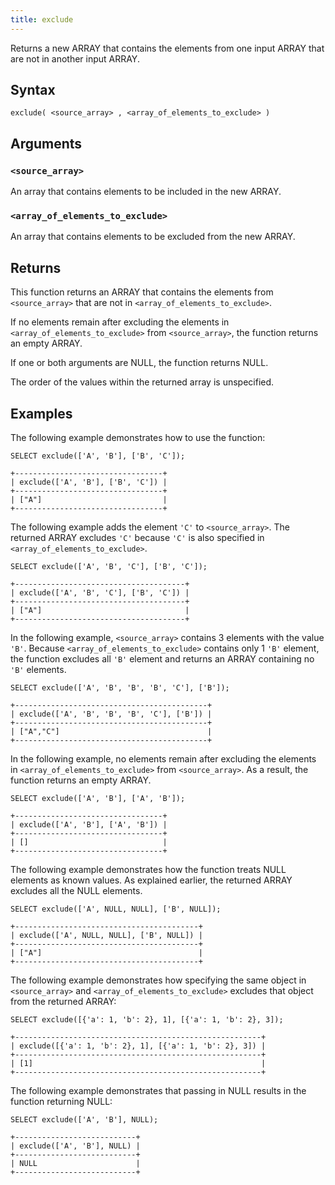 ```yaml
---
title: exclude
---
```


Returns a new ARRAY that contains the elements from one input ARRAY that are not in another input ARRAY.

## Syntax

```scopeql
exclude( <source_array> , <array_of_elements_to_exclude> )
```

## Arguments

### `<source_array>`

An array that contains elements to be included in the new ARRAY.

### `<array_of_elements_to_exclude>`

An array that contains elements to be excluded from the new ARRAY.

## Returns

This function returns an ARRAY that contains the elements from `<source_array>` that are not in `<array_of_elements_to_exclude>`.

If no elements remain after excluding the elements in `<array_of_elements_to_exclude>` from `<source_array>`, the function returns an empty ARRAY.

If one or both arguments are NULL, the function returns NULL.

The order of the values within the returned array is unspecified.

## Examples

The following example demonstrates how to use the function:

```scopeql
SELECT exclude(['A', 'B'], ['B', 'C']);
```

```
+---------------------------------+
| exclude(['A', 'B'], ['B', 'C']) |
+---------------------------------+
| ["A"]                           |
+---------------------------------+
```

The following example adds the element `'C'` to `<source_array>`. The returned ARRAY excludes `'C'` because `'C'` is also specified in `<array_of_elements_to_exclude>`.

```scopeql
SELECT exclude(['A', 'B', 'C'], ['B', 'C']);
```

```
+--------------------------------------+
| exclude(['A', 'B', 'C'], ['B', 'C']) |
+--------------------------------------+
| ["A"]                                |
+--------------------------------------+
```

In the following example, `<source_array>` contains 3 elements with the value `'B'`. Because `<array_of_elements_to_exclude>` contains only 1 `'B'` element, the function excludes all `'B'` element and returns an ARRAY containing no `'B'` elements.

```scopeql
SELECT exclude(['A', 'B', 'B', 'B', 'C'], ['B']);
```

```
+-------------------------------------------+
| exclude(['A', 'B', 'B', 'B', 'C'], ['B']) |
+-------------------------------------------+
| ["A","C"]                                 |
+-------------------------------------------+
```

In the following example, no elements remain after excluding the elements in `<array_of_elements_to_exclude>` from `<source_array>`. As a result, the function returns an empty ARRAY.

```scopeql
SELECT exclude(['A', 'B'], ['A', 'B']);
```

```
+---------------------------------+
| exclude(['A', 'B'], ['A', 'B']) |
+---------------------------------+
| []                              |
+---------------------------------+
```

The following example demonstrates how the function treats NULL elements as known values. As explained earlier, the returned ARRAY excludes all the NULL elements.

```scopeql
SELECT exclude(['A', NULL, NULL], ['B', NULL]);
```

```
+-----------------------------------------+
| exclude(['A', NULL, NULL], ['B', NULL]) |
+-----------------------------------------+
| ["A"]                                   |
+-----------------------------------------+
```

The following example demonstrates how specifying the same object in `<source_array>` and `<array_of_elements_to_exclude>` excludes that object from the returned ARRAY:

```scopeql
SELECT exclude([{'a': 1, 'b': 2}, 1], [{'a': 1, 'b': 2}, 3]);
```

```
+-------------------------------------------------------+
| exclude([{'a': 1, 'b': 2}, 1], [{'a': 1, 'b': 2}, 3]) |
+-------------------------------------------------------+
| [1]                                                   |
+-------------------------------------------------------+
```

The following example demonstrates that passing in NULL results in the function returning NULL:

```scopeql
SELECT exclude(['A', 'B'], NULL);
```

```
+---------------------------+
| exclude(['A', 'B'], NULL) |
+---------------------------+
| NULL                      |
+---------------------------+
```
